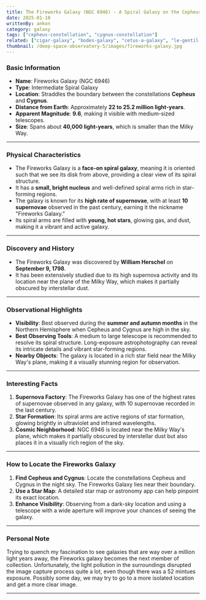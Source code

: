 ```yaml
---
title: The Fireworks Galaxy (NGC 6946) - A Spiral Galaxy on the Cepheus-Cygnus Border
date: 2025-01-10
writtenBy: ankon
category: galaxy
tags: ["cepheus-constellation", "cygnus-constellation"]
related: ["cigar-galaxy", "bodes-galaxy", "cetus-a-galaxy", "le-gentil-galaxy", "andromeda-galaxy"]
thumbnail: /deep-space-observatory-5/images/fireworks-galaxy.jpg
---
```


<Highlight title="The Fireworks Galaxy (NGC 6946)" subtitle="A Spiral Galaxy on the Cepheus-Cygnus Border" />

### **Basic Information**
- **Name**: Fireworks Galaxy (NGC 6946)
- **Type**: Intermediate Spiral Galaxy
- **Location**: Straddles the boundary between the constellations **Cepheus** and **Cygnus**.
- **Distance from Earth**: Approximately **22 to 25.2 million light-years**.
- **Apparent Magnitude**: **9.6**, making it visible with medium-sized telescopes.
- **Size**: Spans about **40,000 light-years**, which is smaller than the Milky Way.

---

### **Physical Characteristics**
- The Fireworks Galaxy is a **face-on spiral galaxy**, meaning it is oriented such that we see its disk from above, providing a clear view of its spiral structure.
- It has a **small, bright nucleus** and well-defined spiral arms rich in star-forming regions.
- The galaxy is known for its **high rate of supernovae**, with at least **10 supernovae** observed in the past century, earning it the nickname "Fireworks Galaxy."
- Its spiral arms are filled with **young, hot stars**, glowing gas, and dust, making it a vibrant and active galaxy.

---

### **Discovery and History**
- The Fireworks Galaxy was discovered by **William Herschel** on **September 9, 1798**.
- It has been extensively studied due to its high supernova activity and its location near the plane of the Milky Way, which makes it partially obscured by interstellar dust.

---

### **Observational Highlights**
- **Visibility**: Best observed during the **summer and autumn months** in the Northern Hemisphere when Cepheus and Cygnus are high in the sky.
- **Best Observing Tools**: A medium to large telescope is recommended to resolve its spiral structure. Long-exposure astrophotography can reveal its intricate details and vibrant star-forming regions.
- **Nearby Objects**: The galaxy is located in a rich star field near the Milky Way's plane, making it a visually stunning region for observation.

---

### **Interesting Facts**
1. **Supernova Factory**: The Fireworks Galaxy has one of the highest rates of supernovae observed in any galaxy, with 10 supernovae recorded in the last century.
2. **Star Formation**: Its spiral arms are active regions of star formation, glowing brightly in ultraviolet and infrared wavelengths.
3. **Cosmic Neighborhood**: NGC 6946 is located near the Milky Way's plane, which makes it partially obscured by interstellar dust but also places it in a visually rich region of the sky.

---

### **How to Locate the Fireworks Galaxy**
1. **Find Cepheus and Cygnus**: Locate the constellations Cepheus and Cygnus in the night sky. The Fireworks Galaxy lies near their boundary.
2. **Use a Star Map**: A detailed star map or astronomy app can help pinpoint its exact location.
3. **Enhance Visibility**: Observing from a dark-sky location and using a telescope with a wide aperture will improve your chances of seeing the galaxy.

---

### **Personal Note**
Trying to quench my fascination to see galaxies that are way over a million light years away, the
Fireworks galaxy becomes the next member of collection. Unfortunately, the light pollution in
the surroundings disrupted the image capture process quite a lot, even though there was a 52
mintues exposure. Possibly some day, we may try to go to a more isolated location and get a more
clear image.

---
